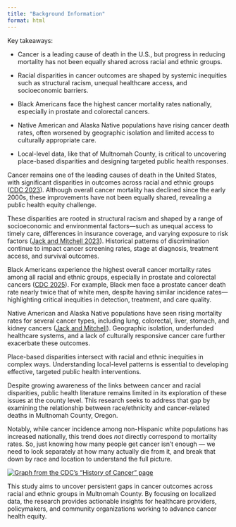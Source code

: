 ```yaml
---
title: "Background Information"
format: html
---
```

Key takeaways:

- Cancer is a leading cause of death in the U.S., but progress in reducing mortality has not been equally shared across racial and ethnic groups.

- Racial disparities in cancer outcomes are shaped by systemic inequities such as structural racism, unequal healthcare access, and socioeconomic barriers.

- Black Americans face the highest cancer mortality rates nationally, especially in prostate and colorectal cancers.

- Native American and Alaska Native populations have rising cancer death rates, often worsened by geographic isolation and limited access to culturally appropriate care.

- Local-level data, like that of Multnomah County, is critical to uncovering place-based disparities and designing targeted public health responses.


Cancer remains one of the leading causes of death in the United States, with significant disparities in outcomes across racial and ethnic groups ([CDC 2023](https://www.cdc.gov/nchs/hus/topics/cancer-deaths.html)). Although overall cancer mortality has declined since the early 2000s, these improvements have not been equally shared, revealing a public health equity challenge.

These disparities are rooted in structural racism and shaped by a range of socioeconomic and environmental factors—such as unequal access to timely care, differences in insurance coverage, and varying exposure to risk factors ([Jack and Mitchell 2023](https://www.cdc.gov/pcd/collections/pdf/racism_is_a_public_health_crisis_combating_racism_508.pdf)). Historical patterns of discrimination continue to impact cancer screening rates, stage at diagnosis, treatment access, and survival outcomes.

Black Americans experience the highest overall cancer mortality rates among all racial and ethnic groups, especially in prostate and colorectal cancers ([CDC 2025](https://www.cdc.gov/cancer/health-equity/african-american.html)). For example, Black men face a prostate cancer death rate nearly twice that of white men, despite having similar incidence rates—highlighting critical inequities in detection, treatment, and care quality.

Native American and Alaska Native populations have seen rising mortality rates for several cancer types, including lung, colorectal, liver, stomach, and kidney cancers ([Jack and Mitchell](https://www.cdc.gov/pcd/collections/pdf/racism_is_a_public_health_crisis_combating_racism_508.pdf)). Geographic isolation, underfunded healthcare systems, and a lack of culturally responsive cancer care further exacerbate these outcomes.

Place-based disparities intersect with racial and ethnic inequities in complex ways. Understanding local-level patterns is essential to developing effective, targeted public health interventions.

Despite growing awareness of the links between cancer and racial disparities, public health literature remains limited in its exploration of these issues at the county level. This research seeks to address that gap by examining the relationship between race/ethnicity and cancer-related deaths in Multnomah County, Oregon. 

Notably, while cancer incidence among non-Hispanic white populations has increased nationally, this trend does *not* directly correspond to mortality rates. So, just knowing how many people get cancer isn’t enough — we need to look separately at how many actually die from it, and break that down by race and location to understand the full picture.

[![Graph from the CDC's "History of Cancer" page](images/history_of_cancer.png)](https://www.cdc.gov/nchs/hus/topics/history-of-cancer.htm)

This study aims to uncover persistent gaps in cancer outcomes across racial and ethnic groups in Multnomah County. By focusing on localized data, the research provides actionable insights for healthcare providers, policymakers, and community organizations working to advance cancer health equity.
